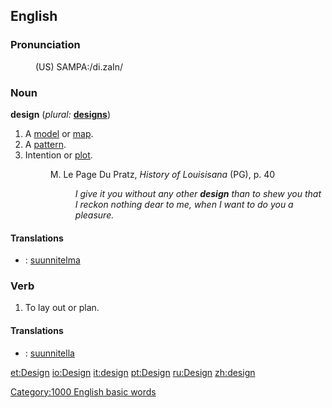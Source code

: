 ==English==

===Pronunciation===
:(US) SAMPA:/di.zaIn/

===Noun===
'''design'''  (''plural:'' '''[[designs]]''')
# A [[model]] or [[map]].
# A [[pattern]].
# Intention or [[plot]].
#:M. Le Page Du Pratz, <i>History of Louisisana</i> (PG), p. 40
#:: <i>I give it you without any other <b>design</b> than to shew you that I reckon nothing dear to me, when I want to do you a pleasure.</i>

====Translations====
*{{fi}}: [[suunnitelma]]

===Verb===
{{en-infl-reg-consonant|design||}}
# To lay out or plan.

====Translations====
*{{fi}}: [[suunnitella]]


[[Category:1000 English basic words]]

[[et:Design]]
[[io:Design]]
[[it:design]]
[[pt:Design]]
[[ru:Design]]
[[zh:design]]